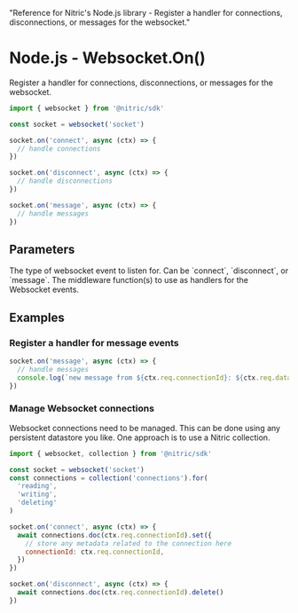   "Reference for Nitric's Node.js library - Register a handler for connections, disconnections, or messages for the websocket."

# Node.js - Websocket.On()

Register a handler for connections, disconnections, or messages for the websocket.

```javascript
import { websocket } from '@nitric/sdk'

const socket = websocket('socket')

socket.on('connect', async (ctx) => {
  // handle connections
})

socket.on('disconnect', async (ctx) => {
  // handle disconnections
})

socket.on('message', async (ctx) => {
  // handle messages
})
```

## Parameters

<Properties>
  <Property name="eventType" required type="string">
    The type of websocket event to listen for. Can be `connect`,
    `disconnect`, or `message`.
  </Property>
  <Property name="middleware" required type="WebsocketMiddleware<T>">
    The middleware function(s) to use as handlers for the Websocket events.
  </Property>
</Properties>

## Examples

### Register a handler for message events

```javascript
socket.on('message', async (ctx) => {
  // handle messages
  console.log(`new message from ${ctx.req.connectionId}: ${ctx.req.data}`);
})
```

### Manage Websocket connections

Websocket connections need to be managed. This can be done using any persistent datastore you like. One approach is to use a Nitric collection.

```javascript
import { websocket, collection } from '@nitric/sdk'

const socket = websocket('socket')
const connections = collection('connections').for(
  'reading',
  'writing',
  'deleting'
)

socket.on('connect', async (ctx) => {
  await connections.doc(ctx.req.connectionId).set({
    // store any metadata related to the connection here
    connectionId: ctx.req.connectionId,
  })
})

socket.on('disconnect', async (ctx) => {
  await connections.doc(ctx.req.connectionId).delete()
})

```
